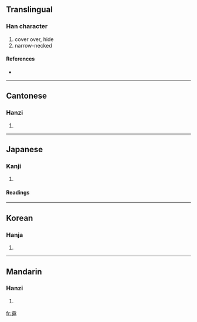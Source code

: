==Translingual==

===Han character===
{{Han char|rn=55|rad=廾|as=06|sn=9|four=8044<sub>6</sub>|canj=人口廿 (ORT)}}

# cover over, hide
# narrow-necked

====References====
* {{Han ref|kx=0354.080|dkj=09610|dj=0669.140|hdz=10516.160|uh=5F07|ud=24327|bh=CEBB|bd=52923}}

----

==Cantonese==

===Hanzi===
{{yue-hanzi|jyut=|y=yim2}}

# {{defn|Cantonese|sort=廾06}}

----

==Japanese==

===Kanji===
{{ja-kanji|grade=|rs=廾06}}

# {{defn|Japanese|sort=廾06}}

====Readings====
{{ja-readings|on=[[えん]] (en), [[かん]] (kan), [[こん]] (kon), [[だん]] (dan), [[なん]] (nan)|kun=[[おおう]] (oou)}}

----

==Korean==

===Hanja===
{{ko-hanja|hangeul=감|eumhun=|rv=gam|mr=kam|y=kam}}

# {{defn|Korean|sort=廾06}}

----

==Mandarin==

===Hanzi===
{{cmn-hanzi|pin=[[yǎn]] ([[yan3]])|wg=yen<sup>3</sup>}}

# {{defn|Mandarin|sort=廾06}}

[[fr:弇]]